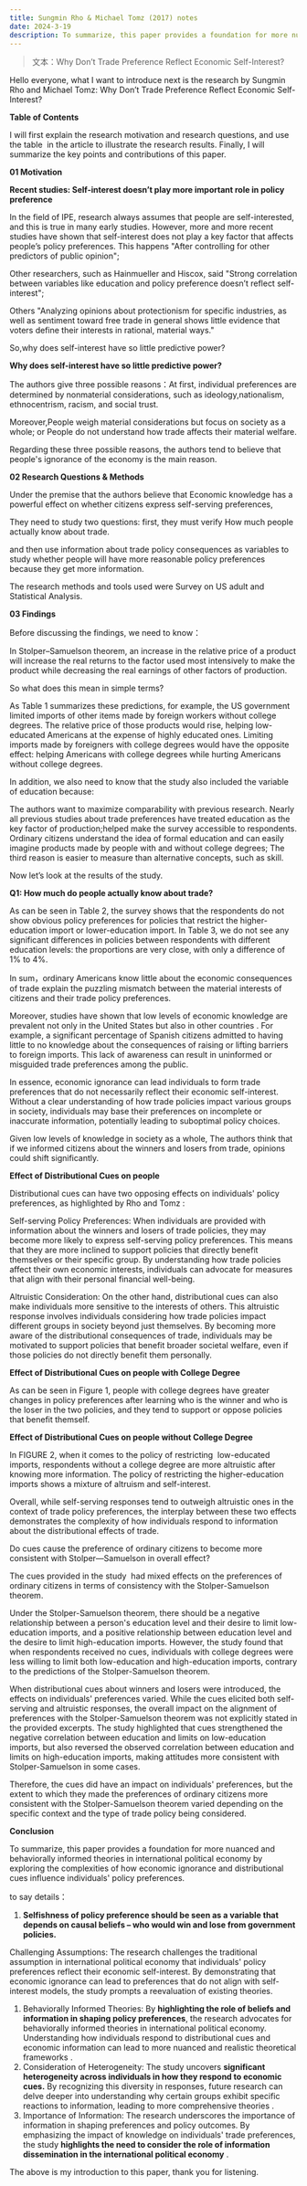 ```yaml
---
title: Sungmin Rho & Michael Tomz (2017) notes
date: 2024-3-19
description: To summarize, this paper provides a foundation for more nuanced and behaviorally informed theories in international political economy by exploring the complexities of how economic ignorance and distributional cues influence individuals' policy preferences.
---
```

> 文本：Why Don’t Trade Preference Reflect Economic Self-Interest?<br/>


Hello everyone, what I want to introduce next is the research by Sungmin Rho and Michael Tomz: Why Don’t Trade Preference Reflect Economic Self-Interest?

**Table of Contents**

I will first explain the research motivation and research questions, and use the table  in the article to illustrate the research results. Finally, I will summarize the key points and contributions of this paper.

**01 Motivation**

**Recent studies: Self-interest doesn’t play more important role in policy preference**

In the field of IPE, research always assumes that people are self-interested, and this is true in many early studies. However, more and more recent studies have shown that self-interest does not play a key factor that affects people’s policy preferences. This happens "After controlling for other predictors of public opinion";

Other researchers, such as Hainmueller and Hiscox, said "Strong correlation between variables like education and policy preference doesn’t reflect self-interest";

Others "Analyzing opinions about protectionism for specific industries, as well as sentiment toward free trade in general shows little evidence that voters define their interests in rational, material ways."

So,why does self-interest have so little predictive power?

**Why does self-interest have so little predictive power?**

The authors give three possible reasons：At first, individual preferences are determined by nonmaterial considerations, such as ideology,nationalism, ethnocentrism, racism, and social trust.

Moreover,People weigh material considerations but focus on society as a whole; or People do not understand how trade affects their material welfare.

Regarding these three possible reasons, the authors tend to believe that people's ignorance of the economy is the main reason.

**02 Research Questions & Methods**

Under the premise that the authors believe that Economic knowledge has a powerful effect on whether citizens express self-serving preferences,

They need to study two questions: first, they must verify How much people actually know about trade.

and then use information about trade policy consequences as variables to study whether people will have more reasonable policy preferences because they get more information.

The research methods and tools used were Survey on US adult and Statistical Analysis.

**03 Findings**

Before discussing the findings, we need to know：

In Stolper–Samuelson theorem, an increase in the relative price of a product will increase the real returns to the factor used most intensively to make the product while decreasing the real earnings of other factors of production.

So what does this mean in simple terms?

As Table 1 summarizes these predictions, for example, the US government limited imports of other items made by foreign workers without college degrees. The relative price of those products would rise, helping low-educated Americans at the expense of highly educated ones. Limiting imports made by foreigners with college degrees would have the opposite effect: helping Americans with college degrees while hurting Americans without college degrees.

In addition, we also need to know that the study also included the variable of education because:

The authors want to maximize comparability with previous research. Nearly all previous studies about trade preferences have treated education as the key factor of production;helped make the survey accessible to respondents. Ordinary citizens understand the idea of formal education and can easily imagine products made by people with and without college degrees; The third reason is easier to measure than alternative concepts, such as skill.

Now let’s look at the results of the study.

**Q1: How much do people actually know about trade?**

As can be seen in Table 2, the survey shows that the respondents do not show obvious policy preferences for policies that restrict the higher-education import or lower-education import. In Table 3, we do not see any significant differences in policies between respondents with different education levels: the proportions are very close, with only a difference of 1% to 4%.

In sum，ordinary Americans know little about the economic consequences of trade explain the puzzling mismatch between the material interests of citizens and their trade policy preferences.

Moreover, studies have shown that low levels of economic knowledge are prevalent not only in the United States but also in other countries . For example, a significant percentage of Spanish citizens admitted to having little to no knowledge about the consequences of raising or lifting barriers to foreign imports. This lack of awareness can result in uninformed or misguided trade preferences among the public.

In essence, economic ignorance can lead individuals to form trade preferences that do not necessarily reflect their economic self-interest. Without a clear understanding of how trade policies impact various groups in society, individuals may base their preferences on incomplete or inaccurate information, potentially leading to suboptimal policy choices.

Given low levels of knowledge in society as a whole, The authors think that if we informed citizens about the winners and losers from trade, opinions could shift significantly.

**Effect of Distributional Cues on people**

Distributional cues can have two opposing effects on individuals' policy preferences, as highlighted by Rho and Tomz :

Self-serving Policy Preferences: When individuals are provided with information about the winners and losers of trade policies, they may become more likely to express self-serving policy preferences. This means that they are more inclined to support policies that directly benefit themselves or their specific group. By understanding how trade policies affect their own economic interests, individuals can advocate for measures that align with their personal financial well-being.

Altruistic Consideration: On the other hand, distributional cues can also make individuals more sensitive to the interests of others. This altruistic response involves individuals considering how trade policies impact different groups in society beyond just themselves. By becoming more aware of the distributional consequences of trade, individuals may be motivated to support policies that benefit broader societal welfare, even if those policies do not directly benefit them personally.

**Effect of Distributional Cues on people with College Degree**

As can be seen in Figure 1, people with college degrees have greater changes in policy preferences after learning who is the winner and who is the loser in the two policies, and they tend to support or oppose policies that benefit themself.

**Effect of Distributional Cues on people without College Degree**

In FIGURE 2, when it comes to the policy of restricting  low-educated imports, respondents without a college degree are more altruistic after knowing more information. The policy of restricting the higher-education imports shows a mixture of altruism and self-interest.

Overall, while self-serving responses tend to outweigh altruistic ones in the context of trade policy preferences, the interplay between these two effects demonstrates the complexity of how individuals respond to information about the distributional effects of trade.

Do cues cause the preference of ordinary citizens to become more consistent with Stolper—Samuelson in overall effect?

The cues provided in the study  had mixed effects on the preferences of ordinary citizens in terms of consistency with the Stolper-Samuelson theorem.

Under the Stolper-Samuelson theorem, there should be a negative relationship between a person's education level and their desire to limit low-education imports, and a positive relationship between education level and the desire to limit high-education imports. However, the study found that when respondents received no cues, individuals with college degrees were less willing to limit both low-education and high-education imports, contrary to the predictions of the Stolper-Samuelson theorem.

When distributional cues about winners and losers were introduced, the effects on individuals' preferences varied. While the cues elicited both self-serving and altruistic responses, the overall impact on the alignment of preferences with the Stolper-Samuelson theorem was not explicitly stated in the provided excerpts. The study highlighted that cues strengthened the negative correlation between education and limits on low-education imports, but also reversed the observed correlation between education and limits on high-education imports, making attitudes more consistent with Stolper-Samuelson in some cases.

Therefore, the cues did have an impact on individuals' preferences, but the extent to which they made the preferences of ordinary citizens more consistent with the Stolper-Samuelson theorem varied depending on the specific context and the type of trade policy being considered.

**Conclusion**

To summarize, this paper provides a foundation for more nuanced and behaviorally informed theories in international political economy by exploring the complexities of how economic ignorance and distributional cues influence individuals' policy preferences.

to say details：

1. **Selfishness of policy preference should be seen as a variable that depends on causal beliefs – who would win and lose from government policies.**

Challenging Assumptions: The research challenges the traditional assumption in international political economy that individuals' policy preferences reflect their economic self-interest. By demonstrating that economic ignorance can lead to preferences that do not align with self-interest models, the study prompts a reevaluation of existing theories.

1. Behaviorally Informed Theories: By **highlighting the role of beliefs and information in shaping policy preferences**, the research advocates for behaviorally informed theories in international political economy. Understanding how individuals respond to distributional cues and economic information can lead to more nuanced and realistic theoretical frameworks .
2. Consideration of Heterogeneity: The study uncovers **significant heterogeneity across individuals in how they respond to economic cues.** By recognizing this diversity in responses, future research can delve deeper into understanding why certain groups exhibit specific reactions to information, leading to more comprehensive theories .
3. Importance of Information: The research underscores the importance of information in shaping preferences and policy outcomes. By emphasizing the impact of knowledge on individuals' trade preferences, the study **highlights the need to consider the role of information dissemination in the international political economy** .

The above is my introduction to this paper, thank you for listening.